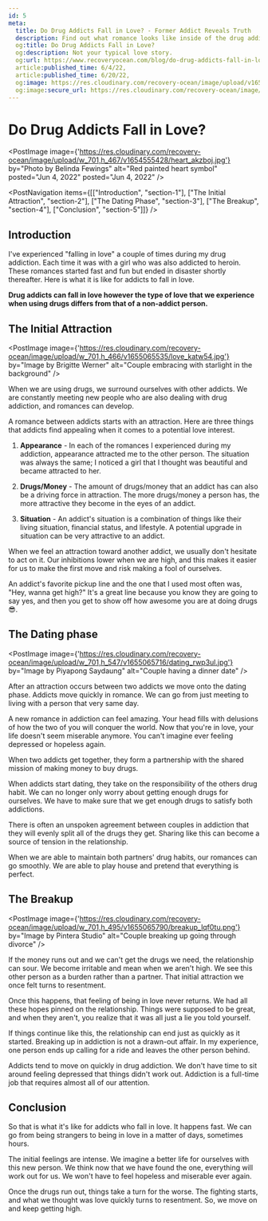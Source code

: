 ```yaml
---
id: 5
meta:
  title: Do Drug Addicts Fall in Love? - Former Addict Reveals Truth
  description: Find out what romance looks like inside of the drug addiction community.
  og:title: Do Drug Addicts Fall in Love?
  og:description: Not your typical love story.
  og:url: https://www.recoveryocean.com/blog/do-drug-addicts-fall-in-love
  article:published_time: 6/4/22,
  article:published_time: 6/20/22,
  og:image: https://res.cloudinary.com/recovery-ocean/image/upload/v1654555428/heart_akzboj.jpg
  og:image:secure_url: https://res.cloudinary.com/recovery-ocean/image/upload/v1654555428/heart_akzboj.jpg
---
```



# Do Drug Addicts Fall in Love?
<PostImage image={'https://res.cloudinary.com/recovery-ocean/image/upload/w_701,h_467/v1654555428/heart_akzboj.jpg'} by="Photo by Belinda Fewings" alt="Red painted heart symbol" posted="Jun 4, 2022" posted="Jun 4, 2022" />

<PostNavigation items={[["Introduction", "section-1"], ["The Initial Attraction", "section-2"], ["The Dating Phase", "section-3"], ["The Breakup", "section-4"], ["Conclusion", "section-5"]]} />

<span id="section-1"></span>
## Introduction

I've experienced "falling in love" a couple of times during my drug addiction. Each time it was with a girl who was also addicted to heroin. These romances started fast and fun but ended in disaster shortly thereafter. Here is what it is like for addicts to fall in love.

<strong>Drug addicts can fall in love however the type of love that we experience when using drugs differs from that of a non-addict person.</strong>

<span id="section-2"></span>
## The Initial Attraction

<PostImage image={'https://res.cloudinary.com/recovery-ocean/image/upload/w_701,h_466/v1655065535/love_katw54.jpg'} by="Image by Brigitte Werner" alt="Couple embracing with starlight in the background" />

When we are using drugs, we surround ourselves with other addicts. We are constantly meeting new people who are also dealing with drug addiction, and romances can develop.

A romance between addicts starts with an attraction. Here are three things that addicts find appealing when it comes to a potential love interest. 

1. **Appearance** - In each of the romances I experienced during my addiction, appearance attracted me to the other person. The situation was always the same; I noticed a girl that I thought was beautiful and became attracted to her.

2. **Drugs/Money** - The amount of drugs/money that an addict has can also be a driving force in attraction. The more drugs/money a person has, the more attractive they become in the eyes of an addict.

3. **Situation** - An addict's situation is a combination of things like their living situation, financial status, and lifestyle. A potential upgrade in situation can be very attractive to an addict. 

When we feel an attraction toward another addict, we usually don't hesitate to act on it. Our inhibitions lower when we are high, and this makes it easier for us to make the first move and risk making a fool of ourselves.

An addict's favorite pickup line and the one that I used most often was, "Hey, wanna get high?" It's a great line because you know they are going to say yes, and then you get to show off how awesome you are at doing drugs 😎.

<span id="section-3"></span>
## The Dating phase

<PostImage image={'https://res.cloudinary.com/recovery-ocean/image/upload/w_701,h_547/v1655065716/dating_rwp3ul.jpg'} by="Image by Piyapong Saydaung" alt="Couple having a dinner date" />

After an attraction occurs between two addicts we move onto the dating phase. Addicts move quickly in romance. We can go from just meeting to living with a person that very same day. 

A new romance in addiction can feel amazing. Your head fills with delusions of how the two of you will conquer the world. Now that you're in love, your life doesn't seem miserable anymore. You can't imagine ever feeling depressed or hopeless again.

When two addicts get together, they form a partnership with the shared mission of making money to buy drugs.

When addicts start dating, they take on the responsibility of the others drug habit. We can no longer only worry about getting enough drugs for ourselves. We have to make sure that we get enough drugs to satisfy both addictions. 

There is often an unspoken agreement between couples in addiction that they will evenly split all of the drugs they get. Sharing like this can become a source of tension in the relationship.

When we are able to maintain both partners' drug habits, our romances can go smoothly. We are able to play house and pretend that everything is perfect.

<span id="section-4"></span>
## The Breakup

<PostImage image={'https://res.cloudinary.com/recovery-ocean/image/upload/w_701,h_495/v1655065790/breakup_lqf0tu.png'} by="Image by Pintera Studio" alt="Couple breaking up going through divorce" />

If the money runs out and we can't get the drugs we need, the relationship can sour. We become irritable and mean when we aren't high. We see this other person as a burden rather than a partner. That initial attraction we once felt turns to resentment.

Once this happens, that feeling of being in love never returns. We had all these hopes pinned on the relationship. Things were supposed to be great, and when they aren't, you realize that it was all just a lie you told yourself. 

If things continue like this, the relationship can end just as quickly as it started. Breaking up in addiction is not a drawn-out affair. In my experience, one person ends up calling for a ride and leaves the other person behind.

Addicts tend to move on quickly in drug addiction. We don't have time to sit around feeling depressed that things didn't work out. Addiction is a full-time job that requires almost all of our attention.

<span id="section-5"></span>
## Conclusion

So that is what it's like for addicts who fall in love. It happens fast. We can go from being strangers to being in love in a matter of days, sometimes hours. 

The initial feelings are intense. We imagine a better life for ourselves with this new person. We think now that we have found the one, everything will work out for us. We won't have to feel hopeless and miserable ever again.

Once the drugs run out, things take a turn for the worse. The fighting starts, and what we thought was love quickly turns to resentment. So, we move on and keep getting high.